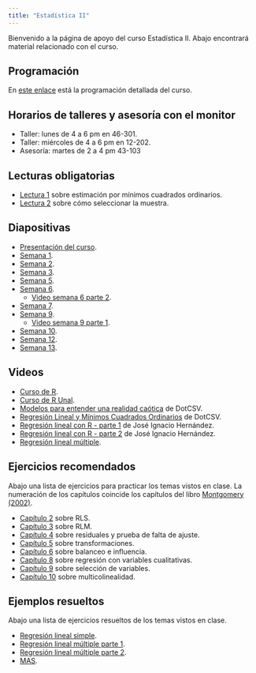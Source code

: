 ```yaml
---
title: "Estadística II"
---
```


Bienvenido a la página de apoyo del curso Estadística II. Abajo encontrará material relacionado con el curso.

## Programación

En [este enlace](my_docs/docs_cur_est2/Programa_modificado.pdf) está la programación detallada del curso.

## Horarios de talleres y asesoría con el monitor

- Taller: lunes de 4 a 6 pm en 46-301.
- Taller: miércoles de 4 a 6 pm en 12-202.
- Asesoría: martes de 2 a 4 pm 43-103

## Lecturas obligatorias

- [Lectura 1](my_docs/docs_cur_est2/Lectura_RLS.pdf) sobre estimación por mínimos cuadrados ordinarios.
- [Lectura 2](my_docs/docs_cur_est2/Lectura_muestreo.pdf) sobre cómo seleccionar la muestra.

## Diapositivas

- [Presentación del curso](my_docs/docs_cur_est2/Presentacion_curso.pdf).
- [Semana 1](my_docs/docs_cur_est2/Semana01.html).
- [Semana 2](my_docs/docs_cur_est2/Semana02.html).
- [Semana 3](my_docs/docs_cur_est2/Semana03.html).
- [Semana 5](my_docs/docs_cur_est2/Semana05.html).
- [Semana 6](my_docs/docs_cur_est2/Semana06.html).
  - [Video semana 6 parte 2](https://youtu.be/v4QbzWKV-JA).
- [Semana 7](my_docs/docs_cur_est2/Semana07.html).
- [Semana 9](my_docs/docs_cur_est2/Semana09.html).
  - [Video semana 9 parte 1](https://youtu.be/JqS2uupB8wI).
- [Semana 10](my_docs/docs_cur_est2/Semana10.html).
- [Semana 12](https://drive.google.com/file/d/1DHZNDUbc40Zj1PrcGFe2cQlTeHAFR6aq/view?usp=sharing).
- [Semana 13](https://drive.google.com/file/d/1fnwMPTB2fZ5GdBfTSG6zHpP1zB-dWdhu/view?usp=sharing).

## Videos

- [Curso de R](https://youtube.com/playlist?list=PLdV8ntSOIL5SqS4-sbms4M_puIIucPwmh&si=a266a1bSGcGBwjkk).
- [Curso de R Unal](https://youtu.be/QflFnrPVEwc?si=zEzOInrVt2Kqu61v).
- [Modelos para entender una realidad caótica](https://youtu.be/Sb8XVheowVQ?si=MvekYEI7GJzExhD3) de DotCSV.
- [Regresión Lineal y Mínimos Cuadrados Ordinarios](https://youtu.be/k964_uNn3l0?si=EEzUGJTM4bTND4S3) de DotCSV.
- [Regresión lineal con R - parte 1](https://youtu.be/6pcsalqPQsQ?si=T8bixKPQI8WSQDyv&t=368) de José Ignacio Hernández.
- [Regresión lineal con R - parte 2](https://youtu.be/_hOTTm9taEM?si=y6xzdu0wIuNjYrxt) de José Ignacio Hernández.
- [Regresión lineal múltiple](https://youtube.com/playlist?list=PL2YDFFqqa6jdBIs_zAM_xp5grdQE3pLnz&si=ATuOFJJr5gpP_kI7).

## Ejercicios recomendados

Abajo una lista de ejercicios para practicar los temas vistos en clase. La numeración de los capítulos coincide los capítulos del libro [Montgomery (2002)](https://www.amazon.com/-/es/Elizabeth-Geoffrey-Vining-Douglas-Montgomery/dp/9702403278).

- [Capítulo 2](my_docs/docs_cur_est2/Ejer_cap2.html) sobre RLS.
- [Capítulo 3](my_docs/docs_cur_est2/Ejer_cap3.html) sobre RLM.
- [Capítulo 4](my_docs/docs_cur_est2/Ejer_cap4.html) sobre residuales y prueba de falta de ajuste.
- [Capítulo 5](my_docs/docs_cur_est2/Ejer_cap5.html) sobre transformaciones.
- [Capítulo 6](my_docs/docs_cur_est2/Ejer_cap6.html) sobre balanceo e influencia.
- [Capítulo 8](my_docs/docs_cur_est2/Ejer_cap8.html) sobre regresión con variables cualitativas.
- [Capítulo 9](my_docs/docs_cur_est2/Ejer_cap9.html) sobre selección de variables.
- [Capítulo 10](my_docs/docs_cur_est2/Ejer_cap10.html) sobre multicolinealidad.

## Ejemplos resueltos
Abajo una lista de ejercicios resueltos de los temas vistos en clase.

- [Regresión lineal simple](https://drive.google.com/file/d/1gO-bfgcQvERAg9aP6ivR1BKN474fatd-/view?usp=sharing).
- [Regresión lineal múltiple parte 1](https://drive.google.com/file/d/1QIJQ1dzdknsL9JdL8gSBgMfS1KEt8zI0/view?usp=sharing).
- [Regresión lineal múltiple parte 2](https://drive.google.com/file/d/1gO7Qj4RC8BOaN_gdMET7yqyykgM_HT0L/view?usp=sharing).
- [MAS](https://drive.google.com/file/d/1D98VmdumGeG5UMFlgBQMkH9-kzWLP3Ta/view?usp=sharing).
